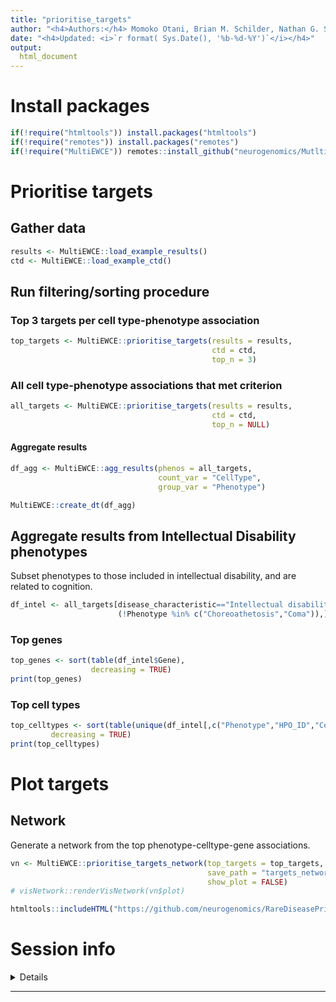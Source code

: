 ```yaml
---
title: "prioritise_targets"
author: "<h4>Authors:</h4> Momoko Otani, Brian M. Schilder, Nathan G. Skene"
date: "<h4>Updated: <i>`r format( Sys.Date(), '%b-%d-%Y')`</i></h4>"
output:
  html_document
---
```


# Install packages

```r
if(!require("htmltools")) install.packages("htmltools") 
if(!require("remotes")) install.packages("remotes") 
if(!require("MultiEWCE")) remotes::install_github("neurogenomics/MutltiEWCE", dependencies = TRUE)
```

# Prioritise targets

## Gather data

```r
results <- MultiEWCE::load_example_results()
ctd <- MultiEWCE::load_example_ctd()
```

## Run filtering/sorting procedure

### Top 3 targets per cell type-phenotype association

```r
top_targets <- MultiEWCE::prioritise_targets(results = results,
                                             ctd = ctd,
                                             top_n = 3)
```

### All  cell type-phenotype associations that met criterion

```r
all_targets <- MultiEWCE::prioritise_targets(results = results,
                                             ctd = ctd, 
                                             top_n = NULL)
```

#### Aggregate results

```r
df_agg <- MultiEWCE::agg_results(phenos = all_targets,
                                 count_var = "CellType", 
                                 group_var = "Phenotype")

MultiEWCE::create_dt(df_agg)
```

## Aggregate results from Intellectual Disability phenotypes

Subset phenotypes to those included in intellectual disability, 
and are related to cognition.

```r
df_intel <- all_targets[disease_characteristic=="Intellectual disability" &
                        (!Phenotype %in% c("Choreoathetosis","Coma")),]
```

### Top genes

```r
top_genes <- sort(table(df_intel$Gene),
                  decreasing = TRUE)
print(top_genes)
```

### Top cell types

```r
top_celltypes <- sort(table(unique(df_intel[,c("Phenotype","HPO_ID","CellType")])$CellType),
         decreasing = TRUE)
print(top_celltypes)
```

# Plot targets

## Network

Generate a network from the top phenotype-celltype-gene associations.

```r
vn <- MultiEWCE::prioritise_targets_network(top_targets = top_targets, 
                                            save_path = "targets_network.html",
                                            show_plot = FALSE)
# visNetwork::renderVisNetwork(vn$plot)
```

```r
htmltools::includeHTML("https://github.com/neurogenomics/RareDiseasePrioritisation/raw/master/reports/targets_network.html")
```



# Session info

<details>
```r
utils::sessionInfo()
```
</details>
<hr>